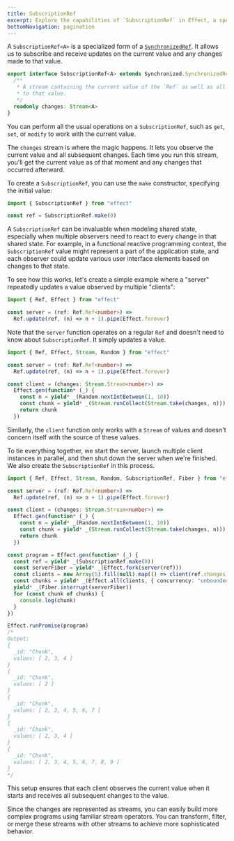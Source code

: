 ```yaml
---
title: SubscriptionRef
excerpt: Explore the capabilities of `SubscriptionRef` in Effect, a specialized form of `SynchronizedRef`. Learn how it allows you to subscribe and receive updates on the current value and any changes made to that value. Understand the power of the `changes` stream, which facilitates observing the value and subsequent changes. Dive into practical examples demonstrating the use of `SubscriptionRef` in modeling shared state, especially in scenarios where multiple observers need to react to every change. Witness the seamless integration of `SubscriptionRef` with asynchronous tasks and discover how it enhances efficient state management in your programs.
bottomNavigation: pagination
---
```


A `SubscriptionRef<A>` is a specialized form of a [`SynchronizedRef`](../state-management/synchronizedref). It allows us to subscribe and receive updates on the current value and any changes made to that value.

```ts
export interface SubscriptionRef<A> extends Synchronized.SynchronizedRef<A> {
  /**
   * A stream containing the current value of the `Ref` as well as all changes
   * to that value.
   */
  readonly changes: Stream<A>
}
```

You can perform all the usual operations on a `SubscriptionRef`, such as `get`, `set`, or `modify` to work with the current value.

The `changes` stream is where the magic happens. It lets you observe the current value and all subsequent changes. Each time you run this stream, you'll get the current value as of that moment and any changes that occurred afterward.

To create a `SubscriptionRef`, you can use the `make` constructor, specifying the initial value:

```ts twoslash
import { SubscriptionRef } from "effect"

const ref = SubscriptionRef.make(0)
```

A `SubscriptionRef` can be invaluable when modeling shared state, especially when multiple observers need to react to every change in that shared state. For example, in a functional reactive programming context, the `SubscriptionRef` value might represent a part of the application state, and each observer could update various user interface elements based on changes to that state.

To see how this works, let's create a simple example where a "server" repeatedly updates a value observed by multiple "clients":

```ts twoslash
import { Ref, Effect } from "effect"

const server = (ref: Ref.Ref<number>) =>
  Ref.update(ref, (n) => n + 1).pipe(Effect.forever)
```

Note that the `server` function operates on a regular `Ref` and doesn't need to know about `SubscriptionRef`. It simply updates a value.

```ts twoslash
import { Ref, Effect, Stream, Random } from "effect"

const server = (ref: Ref.Ref<number>) =>
  Ref.update(ref, (n) => n + 1).pipe(Effect.forever)

const client = (changes: Stream.Stream<number>) =>
  Effect.gen(function* (_) {
    const n = yield* _(Random.nextIntBetween(1, 10))
    const chunk = yield* _(Stream.runCollect(Stream.take(changes, n)))
    return chunk
  })
```

Similarly, the `client` function only works with a `Stream` of values and doesn't concern itself with the source of these values.

To tie everything together, we start the server, launch multiple client instances in parallel, and then shut down the server when we're finished. We also create the `SubscriptionRef` in this process.

```ts twoslash
import { Ref, Effect, Stream, Random, SubscriptionRef, Fiber } from "effect"

const server = (ref: Ref.Ref<number>) =>
  Ref.update(ref, (n) => n + 1).pipe(Effect.forever)

const client = (changes: Stream.Stream<number>) =>
  Effect.gen(function* (_) {
    const n = yield* _(Random.nextIntBetween(1, 10))
    const chunk = yield* _(Stream.runCollect(Stream.take(changes, n)))
    return chunk
  })

const program = Effect.gen(function* (_) {
  const ref = yield* _(SubscriptionRef.make(0))
  const serverFiber = yield* _(Effect.fork(server(ref)))
  const clients = new Array(5).fill(null).map(() => client(ref.changes))
  const chunks = yield* _(Effect.all(clients, { concurrency: "unbounded" }))
  yield* _(Fiber.interrupt(serverFiber))
  for (const chunk of chunks) {
    console.log(chunk)
  }
})

Effect.runPromise(program)
/*
Output:
{
  _id: "Chunk",
  values: [ 2, 3, 4 ]
}
{
  _id: "Chunk",
  values: [ 2 ]
}
{
  _id: "Chunk",
  values: [ 2, 3, 4, 5, 6, 7 ]
}
{
  _id: "Chunk",
  values: [ 2, 3, 4 ]
}
{
  _id: "Chunk",
  values: [ 2, 3, 4, 5, 6, 7, 8, 9 ]
}
*/
```

This setup ensures that each client observes the current value when it starts and receives all subsequent changes to the value.

Since the changes are represented as streams, you can easily build more complex programs using familiar stream operators. You can transform, filter, or merge these streams with other streams to achieve more sophisticated behavior.
